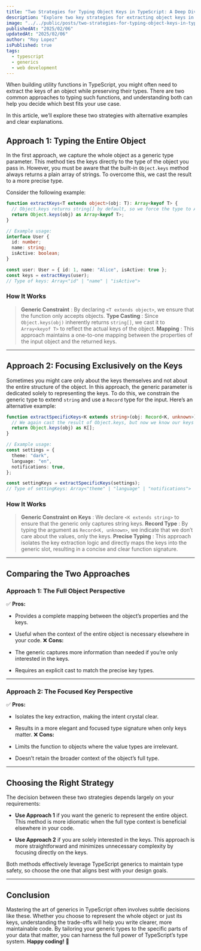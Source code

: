 ```yaml
---
title: "Two Strategies for Typing Object Keys in TypeScript: A Deep Dive into Generics"
description: "Explore two key strategies for extracting object keys in TypeScript while maintaining type safety. Learn when to type the entire object versus focusing solely on keys to write more efficient, maintainable TypeScript code."
image: "../../public/posts/two-strategies-for-typing-object-keys-in-typescript.jpg"
publishedAt: "2025/02/06"
updatedAt: "2025/02/06"
author: "Roy Lopez"
isPublished: true
tags:
  - typescript
  - generics
  - web development
---
```


When building utility functions in TypeScript, you might often need to extract the keys of an object while preserving their types. There are two common approaches to typing such functions, and understanding both can help you decide which best fits your use case.

In this article, we’ll explore these two strategies with alternative examples and clear explanations.

## Approach 1: Typing the Entire Object

In the first approach, we capture the whole object as a generic type parameter. This method ties the keys directly to the type of the object you pass in. However, you must be aware that the built-in `Object.keys` method always returns a plain array of strings. To overcome this, we cast the result to a more precise type.

Consider the following example:

```typescript
function extractKeys<T extends object>(obj: T): Array<keyof T> {
  // Object.keys returns string[] by default, so we force the type to Array<keyof T>
  return Object.keys(obj) as Array<keyof T>;
}

// Example usage:
interface User {
  id: number;
  name: string;
  isActive: boolean;
}

const user: User = { id: 1, name: "Alice", isActive: true };
const keys = extractKeys(user);
// Type of keys: Array<"id" | "name" | "isActive">
```

### How It Works

> **Generic Constraint** : By declaring `<T extends object>`, we ensure that the function only accepts objects.
> **Type Casting** : Since `Object.keys(obj)` inherently returns `string[]`, we cast it to `Array<keyof T>` to reflect the actual keys of the object.
> **Mapping** : This approach maintains a one-to-one mapping between the properties of the input object and the returned keys.

---

## Approach 2: Focusing Exclusively on the Keys

Sometimes you might care only about the keys themselves and not about the entire structure of the object. In this approach, the generic parameter is dedicated solely to representing the keys. To do this, we constrain the generic type to extend `string` and use a `Record` type for the input.
Here’s an alternative example:

```typescript
function extractSpecificKeys<K extends string>(obj: Record<K, unknown>): K[] {
  // We again cast the result of Object.keys, but now we know our keys are of type K
  return Object.keys(obj) as K[];
}

// Example usage:
const settings = {
  theme: "dark",
  language: "en",
  notifications: true,
};

const settingKeys = extractSpecificKeys(settings);
// Type of settingKeys: Array<"theme" | "language" | "notifications">
```

### How It Works

> **Generic Constraint on Keys** : We declare `<K extends string>` to ensure that the generic only captures string keys.
> **Record Type** : By typing the argument as `Record<K, unknown>`, we indicate that we don’t care about the values, only the keys.
> **Precise Typing** : This approach isolates the key extraction logic and directly maps the keys into the generic slot, resulting in a concise and clear function signature.

---

## Comparing the Two Approaches

### Approach 1: The Full Object Perspective

✅ **Pros:**

- Provides a complete mapping between the object’s properties and the keys.

- Useful when the context of the entire object is necessary elsewhere in your code.
  ❌ **Cons:**
- The generic captures more information than needed if you’re only interested in the keys.

- Requires an explicit cast to match the precise key types.

---

### Approach 2: The Focused Key Perspective

✅ **Pros:**

- Isolates the key extraction, making the intent crystal clear.

- Results in a more elegant and focused type signature when only keys matter.
  ❌ **Cons:**
- Limits the function to objects where the value types are irrelevant.

- Doesn’t retain the broader context of the object’s full type.

---

## Choosing the Right Strategy

The decision between these two strategies depends largely on your requirements:

- **Use Approach 1** if you want the generic to represent the entire object. This method is more idiomatic when the full type context is beneficial elsewhere in your code.

- **Use Approach 2** if you are solely interested in the keys. This approach is more straightforward and minimizes unnecessary complexity by focusing directly on the keys.

Both methods effectively leverage TypeScript generics to maintain type safety, so choose the one that aligns best with your design goals.

---

## Conclusion

Mastering the art of generics in TypeScript often involves subtle decisions like these. Whether you choose to represent the whole object or just its keys, understanding the trade-offs will help you write clearer, more maintainable code. By tailoring your generic types to the specific parts of your data that matter, you can harness the full power of TypeScript’s type system.
**Happy coding!** 🚀
